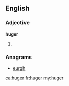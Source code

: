 ==English==

===Adjective===
'''huger'''
# {{en-comparative of|huge}}

===Anagrams===
* [[eurgh#English|eurgh]]

[[ca:huger]]
[[fr:huger]]
[[my:huger]]